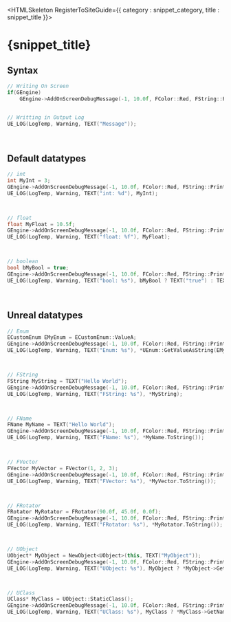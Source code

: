 

<HTMLSkeleton RegisterToSiteGuide={{ category : snippet_category, title : snippet_title }}>

<H1>{snippet_title}</H1>


## Syntax
```cpp
// Writing On Screen
if(GEngine)
    GEngine->AddOnScreenDebugMessage(-1, 10.0f, FColor::Red, FString::Printf(TEXT("Message")));


// Writting in Output Log 
UE_LOG(LogTemp, Warning, TEXT("Message"));
```

<br/>

## Default datatypes
```cpp
// int
int MyInt = 3;
GEngine->AddOnScreenDebugMessage(-1, 10.0f, FColor::Red, FString::Printf(TEXT("int: %d"), MyInt));
UE_LOG(LogTemp, Warning, TEXT("int: %d"), MyInt);



// float
float MyFloat = 10.5f;
GEngine->AddOnScreenDebugMessage(-1, 10.0f, FColor::Red, FString::Printf(TEXT("float: %f"), MyFloat));
UE_LOG(LogTemp, Warning, TEXT("float: %f"), MyFloat);



// boolean
bool bMyBool = true;
GEngine->AddOnScreenDebugMessage(-1, 10.0f, FColor::Red, FString::Printf(TEXT("bool: %s"), bMyBool ? TEXT("true") : TEXT("false")));
UE_LOG(LogTemp, Warning, TEXT("bool: %s"), bMyBool ? TEXT("true") : TEXT("false"));
```

<br/>


## Unreal datatypes

```cpp
// Enum
ECustomEnum EMyEnum = ECustomEnum::ValueA;
GEngine->AddOnScreenDebugMessage(-1, 10.0f, FColor::Red, FString::Printf(TEXT("Enum: %s"), *UEnum::GetValueAsString(EMyEnum)));
UE_LOG(LogTemp, Warning, TEXT("Enum: %s"), *UEnum::GetValueAsString(EMyEnum));



// FString
FString MyString = TEXT("Hello World");
GEngine->AddOnScreenDebugMessage(-1, 10.0f, FColor::Red, FString::Printf(TEXT("FString: %s"), *MyString));
UE_LOG(LogTemp, Warning, TEXT("FString: %s"), *MyString);



// FName
FName MyName = TEXT("Hello World");
GEngine->AddOnScreenDebugMessage(-1, 10.0f, FColor::Red, FString::Printf(TEXT("FName: %s"), *MyName.ToString()));
UE_LOG(LogTemp, Warning, TEXT("FName: %s"), *MyName.ToString());



// FVector
FVector MyVector = FVector(1, 2, 3);
GEngine->AddOnScreenDebugMessage(-1, 10.0f, FColor::Red, FString::Printf(TEXT("FVector: %s"), *MyVector.ToString()));
UE_LOG(LogTemp, Warning, TEXT("FVector: %s"), *MyVector.ToString());



// FRotator
FRotator MyRotator = FRotator(90.0f, 45.0f, 0.0f);
GEngine->AddOnScreenDebugMessage(-1, 10.0f, FColor::Red, FString::Printf(TEXT("FRotator: %s"), *MyRotator.ToString()));
UE_LOG(LogTemp, Warning, TEXT("FRotator: %s"), *MyRotator.ToString());



// UObject
UObject* MyObject = NewObject<UObject>(this, TEXT("MyObject"));
GEngine->AddOnScreenDebugMessage(-1, 10.0f, FColor::Red, FString::Printf(TEXT("UObject: %s"), MyObject ? *MyObject->GetName() : TEXT("NULL")));
UE_LOG(LogTemp, Warning, TEXT("UObject: %s"), MyObject ? *MyObject->GetName() : TEXT("NULL"));



// UClass
UClass* MyClass = UObject::StaticClass();
GEngine->AddOnScreenDebugMessage(-1, 10.0f, FColor::Red, FString::Printf(TEXT("UClass: %s"), MyClass ? *MyClass->GetName() : TEXT("NULL")));
UE_LOG(LogTemp, Warning, TEXT("UClass: %s"), MyClass ? *MyClass->GetName() : TEXT("NULL"));

```
</HTMLSkeleton>
